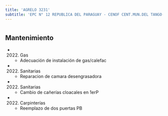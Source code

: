 ```yaml
---
title: 'AGRELO 3231'
subtitle: 'EPC N° 12 REPUBLICA DEL PARAGUAY - CENOF CENT.MUN.DEL TANGO-ESC.PRIM.12/06'
---
```


#


## Mantenimiento

*  (2022) Gas 
    + Adecuación de instalación de gas/calefac

*  (2022) Sanitarias 
    + Reparacion de camara desengrasadora

*  (2022) Sanitarias 
    + Cambio de cañerías cloacales en 1erP

*  (2022) Carpinterías 
    + Reemplazo de dos puertas PB



